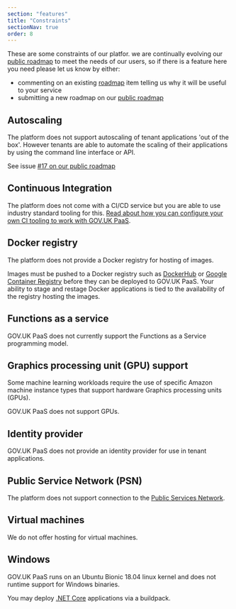 ```yaml
---
section: "features"
title: "Constraints"
sectionNav: true
order: 8
---
```


These are some constraints of our platfor. we are continually evolving our [public roadmap](/roadmap) to meet the needs of our users, so if there is a feature here you need please let us know by either:
- commenting on an existing [roadmap](/roadmap) item telling us why it will be useful to your service
- submitting a new roadmap on our [public roadmap](/roadmap) 

## Autoscaling

The platform does not support autoscaling of tenant applications 'out of the box'. However tenants are able to automate the scaling of their applications by using the command line interface or API.

See issue [#17 on our public roadmap](https://github.com/alphagov/paas-roadmap/projects/1#card-26015204)

## Continuous Integration

The platform does not come with a CI/CD service but you are able to use industry standard tooling for this. [Read about how you can configure your own CI tooling to work with GOV.UK PaaS](https://docs.cloud.service.gov.uk/using_ci.html#configuring-a-continuous-integration-ci-tool).

## Docker registry

The platform does not provide a Docker registry for hosting of images. 

Images must be pushed to a Docker registry such as [DockerHub](https://hub.docker.com/) or [Google Container Registry](https://cloud.google.com/container-registry) before they can be deployed to GOV.UK PaaS. Your ability to stage and restage Docker applications is tied to the availability of the registry hosting the images.

## Functions as a service

GOV.UK PaaS does not currently support the Functions as a Service programming model.

## Graphics processing unit (GPU) support

Some machine learning workloads require the use of specific Amazon machine instance types that support hardware Graphics processing units (GPUs).

GOV.UK PaaS does not support GPUs.

## Identity provider

GOV.UK PaaS does not provide an identity provider for use in tenant applications.

## Public Service Network (PSN)

The platform does not support connection to the [Public Services Network](https://www.gov.uk/government/groups/public-services-network).

## Virtual machines

We do not offer hosting for virtual machines.

## Windows

GOV.UK PaaS runs on an Ubuntu Bionic 18.04 linux kernel and does not runtime support for Windows binaries.

You may deploy [.NET Core](https://docs.cloudfoundry.org/buildpacks/dotnet-core/index.html) applications via a buildpack.
